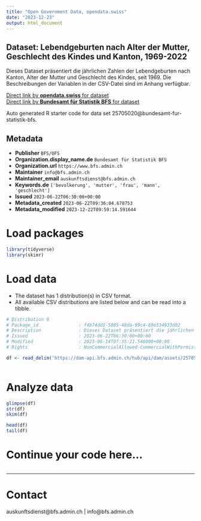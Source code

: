 ```yaml
---
title: "Open Government Data, opendata.swiss"
date: "2023-12-23"
output: html_document
---
```


## Dataset: Lebendgeburten nach Alter der Mutter, Geschlecht des Kindes und Kanton, 1969-2022

Dieses Dataset präsentiert die jährlichen Zahlen der Lebendgeburten nach Kanton, Alter der Mutter und Geschlecht des Kindes, seit 1969. Die Beschreibungen der Variablen in der CSV-Datei sind im Anhang verfügbar.

[Direct link by **opendata.swiss** for dataset](https://opendata.swiss/de/dataset/lebendgeburten-nach-alter-der-mutter-geschlecht-des-kindes-und-kanton-1969-2022)<br>
[Direct link by **Bundesamt für Statistik BFS** for dataset](https://www.bfs.admin.ch/asset/de/ts-x-01.04.01.01)

Auto generated R starter code for data set 25705020@bundesamt-fur-statistik-bfs.

## Metadata

- **Publisher** `BFS/OFS`
- **Organization.display_name.de** `Bundesamt für Statistik BFS`
- **Organization.url** `https://www.bfs.admin.ch`
- **Maintainer** `info@bfs.admin.ch`
- **Maintainer_email** `auskunftsdienst@bfs.admin.ch`
- **Keywords.de** `['bevolkerung', 'mutter', 'frau', 'mann', 'geschlecht']`
- **Issued** `2023-06-22T06:30:00+00:00`
- **Metadata_created** `2023-06-22T09:36:04.678753`
- **Metadata_modified** `2023-12-22T09:59:14.591644`


# Load packages

```r

library(tidyverse)
library(skimr)

```

# Load data

-   The dataset has 1 distribution(s) in CSV format.
-   All available CSV distributions are listed below and can be read into a tibble.

```r

# Distribution 0
# Package_id               : f4b74dd1-5805-48da-99c4-69e534933d02
# Description              : Dieses Dataset präsentiert die jährlichen Zahlen der Lebendgeburten nach Kanton, Alter der Mutter und Geschlecht des Kindes, seit 1969. Die Beschreibungen der Variablen in der CSV-Datei sind im Anhang verfügbar.
# Issued                   : 2023-06-22T06:30:00+00:00
# Modified                 : 2023-06-14T07:35:21.546000+00:00
# Rights                   : NonCommercialAllowed-CommercialWithPermission-ReferenceRequired

df <- read_delim('https://dam-api.bfs.admin.ch/hub/api/dam/assets/25705035/master')



```

# Analyze data

```r

glimpse(df)
str(df)
skim(df)

head(df)
tail(df)

```

# Continue your code here...

```r

```

------------------------------------------------------------------------

# Contact

auskunftsdienst@bfs.admin.ch | info@bfs.admin.ch
